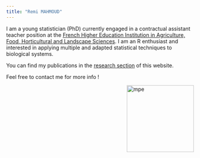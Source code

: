 ```yaml
---
title: "Remi MAHMOUD"
---
```


I am a young statistician (PhD) currently engaged in a contractual assistant teacher position at 
the [French Higher Education Institution in Agriculture, Food, Horticultural and Landscape Sciences](https://www.institut-agro-rennes-angers.fr/). I am an R enthusiast and interested in applying multiple and adapted statistical techniques to biological systems.


You can find my publications in the [research section](https://remimahmoud.github.io/rmahmoud.github.io/research.html) of this website.


Feel free to contact me for more info !


<img src="images/mahmoud_photo.png" alt="mpe" width = "180px" align="right"> </img>